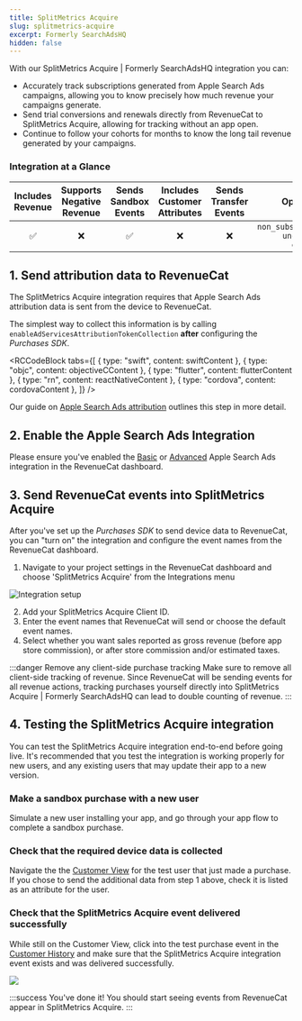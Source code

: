 ```yaml
---
title: SplitMetrics Acquire
slug: splitmetrics-acquire
excerpt: Formerly SearchAdsHQ
hidden: false
---
```


With our SplitMetrics Acquire | Formerly SearchAdsHQ integration you can:

- Accurately track subscriptions generated from Apple Search Ads campaigns, allowing you to know precisely how much revenue your campaigns generate.
- Send trial conversions and renewals directly from RevenueCat to SplitMetrics Acquire, allowing for tracking without an app open.
- Continue to follow your cohorts for months to know the long tail revenue generated by your campaigns.

### Integration at a Glance

| Includes Revenue | Supports Negative Revenue | Sends Sandbox Events | Includes Customer Attributes | Sends Transfer Events |                            Optional Event Types                             |
| :--------------: | :-----------------------: | :------------------: | :--------------------------: | :-------------------: | :-------------------------------------------------------------------------: |
|        ✅        |            ❌             |          ✅          |              ❌              |          ❌           | `non_subscription_purchase_event` `uncancellation_event` `expiration_event` |

## 1. Send attribution data to RevenueCat

The SplitMetrics Acquire integration requires that Apple Search Ads attribution data is sent from the device to RevenueCat.

The simplest way to collect this information is by calling `enableAdServicesAttributionTokenCollection` **after** configuring the _Purchases SDK_.


<RCCodeBlock
  tabs={[
    { type: "swift", content: swiftContent },
    { type: "objc", content: objectiveCContent },
    { type: "flutter", content: flutterContent },
    { type: "rn", content: reactNativeContent },
    { type: "cordova", content: cordovaContent },
  ]}
/>

Our guide on [Apple Search Ads attribution](/integrations/attribution/apple-search-ads) outlines this step in more detail.

## 2. Enable the Apple Search Ads Integration

Please ensure you've enabled the [Basic](/integrations/attribution/apple-search-ads#basic) or [Advanced](/integrations/attribution/apple-search-ads#advanced) Apple Search Ads integration in the RevenueCat dashboard.

## 3. Send RevenueCat events into SplitMetrics Acquire

After you've set up the _Purchases SDK_ to send device data to RevenueCat, you can "turn on" the integration and configure the event names from the RevenueCat dashboard.

1. Navigate to your project settings in the RevenueCat dashboard and choose 'SplitMetrics Acquire' from the Integrations menu

![Integration setup](/docs_images/integrations/setup-integrations.png)

2. Add your SplitMetrics Acquire Client ID.
3. Enter the event names that RevenueCat will send or choose the default event names.
4. Select whether you want sales reported as gross revenue (before app store commission), or after store commission and/or estimated taxes.

:::danger Remove any client-side purchase tracking
Make sure to remove all client-side tracking of revenue. Since RevenueCat will be sending events for all revenue actions, tracking purchases yourself directly into SplitMetrics Acquire | Formerly SearchAdsHQ can lead to double counting of revenue.
:::

## 4. Testing the SplitMetrics Acquire integration

You can test the SplitMetrics Acquire integration end-to-end before going live. It's recommended that you test the integration is working properly for new users, and any existing users that may update their app to a new version.

### Make a sandbox purchase with a new user

Simulate a new user installing your app, and go through your app flow to complete a sandbox purchase.

### Check that the required device data is collected

Navigate the the [Customer View](/dashboard-and-metrics/customer-history/basic-information) for the test user that just made a purchase. If you chose to send the additional data from step 1 above, check it is listed as an attribute for the user.

### Check that the SplitMetrics Acquire event delivered successfully

While still on the Customer View, click into the test purchase event in the [Customer History](/dashboard-and-metrics/customer-history) and make sure that the SplitMetrics Acquire integration event exists and was delivered successfully.

![](/docs_images/integrations/attribution/splitmetrics-acquire/successful-event.png)

:::success You've done it!
You should start seeing events from RevenueCat appear in SplitMetrics Acquire.
:::
